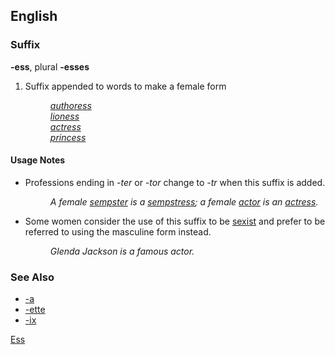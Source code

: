 ==English==
===Suffix===
'''-ess''', plural '''-esses'''

# Suffix appended to words to make a female form
#: ''[[authoress]]''
#: ''[[lioness]]''
#: ''[[actress]]''
#: ''[[princess]]''

====Usage Notes====
*Professions ending in ''-ter'' or ''-tor'' change to ''-tr'' when this suffix is added.
*:''A female [[sempster]] is a [[sempstress]]; a female [[actor]] is an [[actress]].''

*Some women consider the use of this suffix to be [[sexist]] and prefer to be referred to using the masculine form instead.
*:''Glenda Jackson is a famous actor.''

===See Also===
*[[-a]]
*[[-ette]]
*[[-ix]]

[[Category:English suffixes|Ess]]